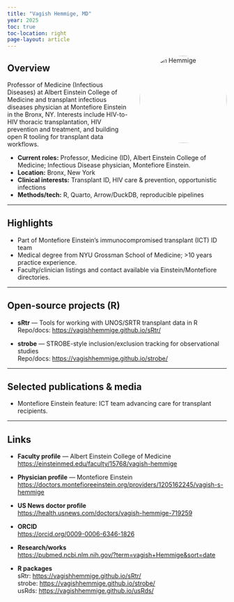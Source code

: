 ```yaml
---
title: "Vagish Hemmige, MD"
year: 2025
toc: true
toc-location: right
page-layout: article
---
```


<img src="images/headshot.jpg" alt="Vagish Hemmige" style="width:200px;border-radius:50%;float:right;margin:0 0 1rem 1rem;" />

## Overview

Professor of Medicine (Infectious Diseases) at Albert Einstein College of Medicine and transplant infectious diseases physician at Montefiore Einstein in the Bronx, NY. Interests include HIV-to-HIV thoracic transplantation, HIV prevention and treatment, and building open R tooling for transplant data workflows.

- **Current roles:** Professor, Medicine (ID), Albert Einstein College of Medicine; Infectious Disease physician, Montefiore Einstein.  
- **Location:** Bronx, New York  
- **Clinical interests:** Transplant ID, HIV care & prevention, opportunistic infections  
- **Methods/tech:** R, Quarto, Arrow/DuckDB, reproducible pipelines

---

## Highlights

- Part of Montefiore Einstein’s immunocompromised transplant (ICT) ID team  
- Medical degree from NYU Grossman School of Medicine; >10 years practice experience.  
- Faculty/clinician listings and contact available via Einstein/Montefiore directories.

---

## Open-source projects (R)

- **sRtr** — Tools for working with UNOS/SRTR transplant data in R  
  Repo/docs: <https://vagishhemmige.github.io/sRtr/>

- **strobe** — STROBE-style inclusion/exclusion tracking for observational studies  
  Repo/docs: <https://vagishhemmige.github.io/strobe/>

---

## Selected publications & media

- Montefiore Einstein feature: ICT team advancing care for transplant recipients.  

---

## Links

- **Faculty profile** — Albert Einstein College of Medicine  
  <https://einsteinmed.edu/faculty/15768/vagish-hemmige>

- **Physician profile** — Montefiore Einstein  
  <https://doctors.montefioreeinstein.org/providers/1205162245/vagish-s-hemmige>

- **US News doctor profile**  
  <https://health.usnews.com/doctors/vagish-hemmige-719259>

- **ORCID**  
  <https://orcid.org/0009-0006-6346-1826>

- **Research/works**  
  <https://pubmed.ncbi.nlm.nih.gov/?term=vagish+Hemmige&sort=date>
  
- **R packages**  
  sRtr: <https://vagishhemmige.github.io/sRtr/>  
  strobe: <https://vagishhemmige.github.io/strobe/>  
  usRds: <https://vagishhemmige.github.io/usRds/>
